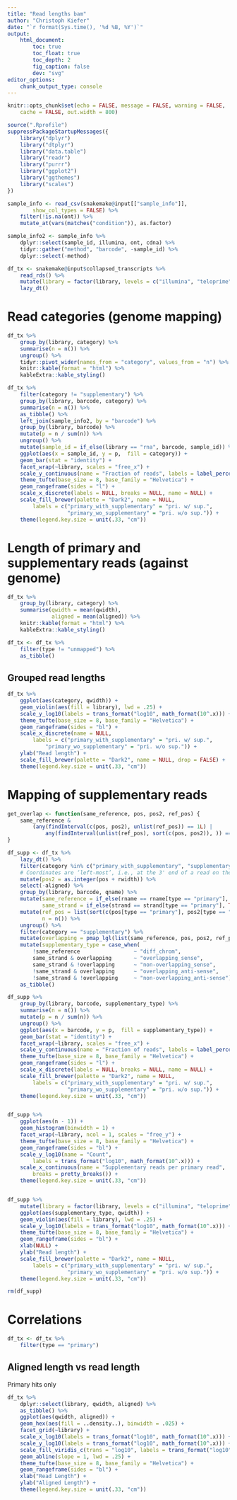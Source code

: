 ```yaml
---
title: "Read lengths bam"
author: "Christoph Kiefer"
date: "`r format(Sys.time(), '%d %B, %Y')`"
output:
    html_document:
        toc: true
        toc_float: true
        toc_depth: 2
        fig_caption: false
        dev: "svg"
editor_options:
    chunk_output_type: console
---
```


```r
knitr::opts_chunk$set(echo = FALSE, message = FALSE, warning = FALSE,
    cache = FALSE, out.width = 800)
```


```r
source(".Rprofile")
suppressPackageStartupMessages({
    library("dplyr")
    library("dtplyr")
    library("data.table")
    library("readr")
    library("purrr")
    library("ggplot2")
    library("ggthemes")
    library("scales")
})    
```


```r
sample_info <- read_csv(snakemake@input[["sample_info"]],
        show_col_types = FALSE) %>% 
    filter(!is.na(ont)) %>%
    mutate_at(vars(matches("condition")), as.factor)

sample_info2 <- sample_info %>% 
    dplyr::select(sample_id, illumina, ont, cdna) %>% 
    tidyr::gather("method", "barcode", -sample_id) %>% 
    dplyr::select(-method) 
```


```r
df_tx <- snakemake@input$collapsed_transcripts %>% 
    read_rds() %>% 
    mutate(library = factor(library, levels = c("illumina", "teloprime", "cdna", "rna"))) %>% 
    lazy_dt()
```

# Read categories (genome mapping)

```r
df_tx %>% 
    group_by(library, category) %>% 
    summarise(n = n()) %>% 
    ungroup() %>% 
    tidyr::pivot_wider(names_from = "category", values_from = "n") %>% 
    knitr::kable(format = "html") %>%
    kableExtra::kable_styling()

df_tx %>% 
    filter(category != "supplementary") %>% 
    group_by(library, barcode, category) %>% 
    summarise(n = n()) %>% 
    as_tibble() %>% 
    left_join(sample_info2, by = "barcode") %>% 
    group_by(library, barcode) %>%  
    mutate(p = n / sum(n)) %>% 
    ungroup() %>% 
    mutate(sample_id = if_else(library == "rna", barcode, sample_id)) %>% 
    ggplot(aes(x = sample_id, y = p,  fill = category)) +
    geom_bar(stat = "identity") +
    facet_wrap(~library, scales = "free_x") +
    scale_y_continuous(name = "Fraction of reads", labels = label_percent()) +
    theme_tufte(base_size = 8, base_family = "Helvetica") +
    geom_rangeframe(sides = "l") +
    scale_x_discrete(labels = NULL, breaks = NULL, name = NULL) +
    scale_fill_brewer(palette = "Dark2", name = NULL,
        labels = c("primary_with_supplementary" = "pri. w/ sup.",
                   "primary_wo_supplementary" = "pri. w/o sup.")) +
    theme(legend.key.size = unit(.33, "cm"))
```


# Length of primary and supplementary reads (against genome)

```r
df_tx %>% 
    group_by(library, category) %>% 
    summarise(qwidth = mean(qwidth),
              aligned = mean(aligned)) %>% 
    knitr::kable(format = "html") %>%
    kableExtra::kable_styling()
```


```r
df_tx <- df_tx %>% 
    filter(type != "unmapped") %>% 
    as_tibble()
```


## Grouped read lengths

```r
df_tx %>% 
    ggplot(aes(category, qwidth)) + 
    geom_violin(aes(fill = library), lwd = .25) +
    scale_y_log10(labels = trans_format("log10", math_format(10^.x))) +
    theme_tufte(base_size = 8, base_family = "Helvetica") +
    geom_rangeframe(sides = "bl") +
    scale_x_discrete(name = NULL,
        labels = c("primary_with_supplementary" = "pri. w/ sup.",
            "primary_wo_supplementary" = "pri. w/o sup.")) +
    ylab("Read length") +
    scale_fill_brewer(palette = "Dark2", name = NULL, drop = FALSE) +
    theme(legend.key.size = unit(.33, "cm"))
```


<!-- ```{r, fig.width = 6.85 / 2, fig.asp = .65} -->
<!-- df_tx %>%  -->
<!--     ggplot(aes(category, aligned)) +  -->
<!--     geom_violin(aes(fill = library), lwd = .25) + -->
<!--     scale_y_log10(labels = trans_format("log10", math_format(10^.x))) + -->
<!--     theme_tufte(base_size = 8, base_family = "Helvetica") + -->
<!--     geom_rangeframe(sides = "bl") + -->
<!--     scale_x_discrete(name = NULL, -->
<!--         labels = c("primary_with_supplementary" = "pri. w/ sup.", -->
<!--             "primary_wo_supplementary" = "pri. w/o sup.")) +  -->
<!--     ylab("Aligned read length") + -->
<!--     scale_fill_brewer(palette = "Dark2", name = NULL) + -->
<!--     theme(legend.key.size = unit(.33, "cm")) -->
<!-- ``` -->


# Mapping of supplementary reads

```r
get_overlap <- function(same_reference, pos, pos2, ref_pos) {
    same_reference &
        (any(findInterval(c(pos, pos2), unlist(ref_pos)) == 1L) |
            any(findInterval(unlist(ref_pos), sort(c(pos, pos2)), )) == 1L)
}

df_supp <- df_tx %>%
    lazy_dt() %>% 
    filter(category %in% c("primary_with_supplementary", "supplementary")) %>% 
    # Coordinates are ‘left-most’, i.e., at the 3' end of a read on the '-' strand, and 1-based. 
    mutate(pos2 = as.integer(pos + rwidth)) %>% 
    select(-aligned) %>% 
    group_by(library, barcode, qname) %>% 
    mutate(same_reference = if_else(rname == rname[type == "primary"], TRUE, FALSE),
           same_strand = if_else(strand == strand[type == "primary"], TRUE, FALSE)) %>%
    mutate(ref_pos = list(sort(c(pos[type == "primary"], pos2[type == "primary"]))),
           n = n()) %>% 
    ungroup() %>% 
    filter(category == "supplementary") %>% 
    mutate(overlapping = pmap_lgl(list(same_reference, pos, pos2, ref_pos), get_overlap)) %>%
    mutate(supplementary_type = case_when(
        !same_reference                 ~ "diff_chrom",
        same_strand & overlapping       ~ "overlapping_sense",
        same_strand & !overlapping      ~ "non-overlapping_sense",
        !same_strand & overlapping      ~ "overlapping_anti-sense",
        !same_strand & !overlapping     ~ "non-overlapping_anti-sense")) %>% 
    as_tibble()
```


```r
df_supp %>%
    group_by(library, barcode, supplementary_type) %>% 
    summarise(n = n()) %>% 
    mutate(p = n / sum(n)) %>% 
    ungroup() %>% 
    ggplot(aes(x = barcode, y = p,  fill = supplementary_type)) +
    geom_bar(stat = "identity") +
    facet_wrap(~library, scales = "free_x") +
    scale_y_continuous(name = "Fraction of reads", labels = label_percent()) +
    theme_tufte(base_size = 8, base_family = "Helvetica") +
    geom_rangeframe(sides = "l") +
    scale_x_discrete(labels = NULL, breaks = NULL, name = NULL) +
    scale_fill_brewer(palette = "Dark2", name = NULL,
        labels = c("primary_with_supplementary" = "pri. w/ sup.",
                   "primary_wo_supplementary" = "pri. w/o sup.")) +
    theme(legend.key.size = unit(.33, "cm"))


df_supp %>%
    ggplot(aes(n - 1)) +
    geom_histogram(binwidth = 1) +
    facet_wrap(~library, ncol = 1, scales = "free_y") +
    theme_tufte(base_size = 8, base_family = "Helvetica") +
    geom_rangeframe(sides = "bl") +
    scale_y_log10(name = "Count",
        labels = trans_format("log10", math_format(10^.x))) +
    scale_x_continuous(name = "Supplementary reads per primary read",
        breaks = pretty_breaks()) +
    theme(legend.key.size = unit(.33, "cm"))


df_supp %>% 
    mutate(library = factor(library, levels = c("illumina", "teloprime", "cdna", "rna"))) %>% 
    ggplot(aes(supplementary_type, qwidth)) +
    geom_violin(aes(fill = library), lwd = .25) +
    scale_y_log10(labels = trans_format("log10", math_format(10^.x))) +
    theme_tufte(base_size = 8, base_family = "Helvetica") +
    geom_rangeframe(sides = "bl") +
    xlab(NULL) + 
    ylab("Read length") +
    scale_fill_brewer(palette = "Dark2", name = NULL,
        labels = c("primary_with_supplementary" = "pri. w/ sup.",
                   "primary_wo_supplementary" = "pri. w/o sup.")) +
    theme(legend.key.size = unit(.33, "cm"))
```


```r
rm(df_supp)
```


# Correlations

```r
df_tx <- df_tx %>% 
    filter(type == "primary")
```


## Aligned length vs read length

Primary hits only

```r
df_tx %>% 
    dplyr::select(library, qwidth, aligned) %>% 
    as_tibble() %>% 
    ggplot(aes(qwidth, aligned)) +
    geom_hex(aes(fill = ..density..), binwidth = .025) +
    facet_grid(~library) +
    scale_x_log10(labels = trans_format("log10", math_format(10^.x))) +
    scale_y_log10(labels = trans_format("log10", math_format(10^.x))) +
    scale_fill_viridis_c(trans = "log10", labels = trans_format("log10", math_format(10^.x))) +
    geom_abline(slope = 1, lwd = .25) +
    theme_tufte(base_size = 8, base_family = "Helvetica") +
    geom_rangeframe(sides = "bl") +
    xlab("Read Length") + 
    ylab("Aligned Length") +
    theme(legend.key.size = unit(.33, "cm"))
```
